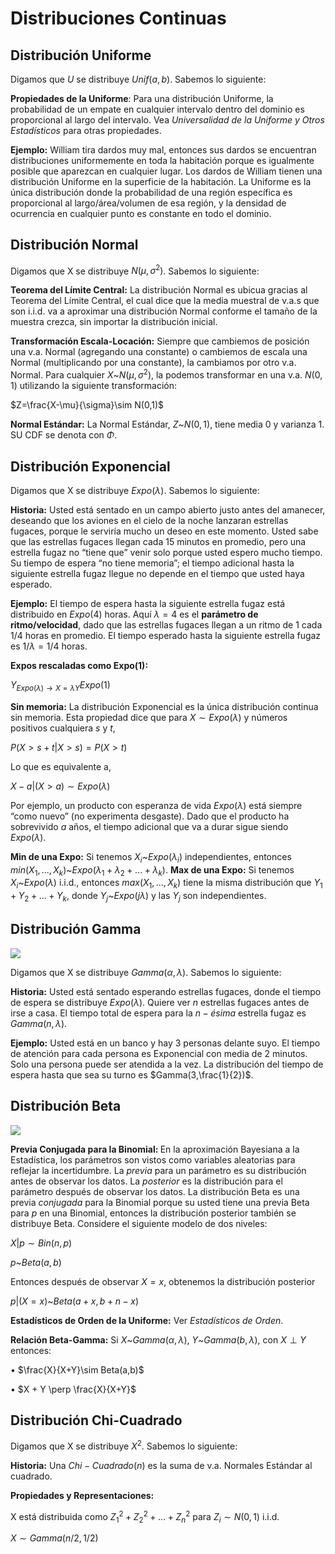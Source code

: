 # Distribuciones Continuas


## Distribución Uniforme
Digamos que $U$ se distribuye $Unif(a,b)$. Sabemos lo siguiente:

$\textbf{Propiedades de la Uniforme}$: Para una distribución Uniforme, la probabilidad de un empate en cualquier intervalo dentro del dominio es proporcional al largo del intervalo. Vea $\textit{Universalidad de la Uniforme y Otros Estadísticos}$ para otras propiedades.

$\textbf{Ejemplo:}$ William tira dardos muy mal, entonces sus dardos se encuentran distribuciones uniformemente en toda la habitación porque es igualmente posible que aparezcan en cualquier lugar. Los dardos de William tienen una distribución Uniforme en la superficie de la habitación. La Uniforme es la única distribución donde la probabilidad de una región específica es proporcional al largo/área/volumen de esa región, y la densidad de ocurrencia en cualquier punto es constante en todo el dominio.

## Distribución Normal

Digamos que X se distribuye $N(\mu, \sigma ^2)$. Sabemos lo siguiente:

$\textbf{Teorema del Límite Central:}$ La distribución Normal es ubicua gracias al Teorema del Límite Central, el cual dice que la media muestral de v.a.s que son i.i.d. va a aproximar una distribución Normal conforme el tamaño de la muestra crezca, sin importar la distribución inicial.

$\textbf{Transformación Escala-Locación:}$ Siempre que cambiemos de posición  una v.a. Normal (agregando una constante) o cambiemos de escala una Normal (multiplicando por una constante), la cambiamos por otro v.a. Normal. Para cualquier $X$~$N(\mu,\sigma^2)$, la podemos transformar en una v.a. $N(0,1)$ utilizando la siguiente transformación:

$Z=\frac{X-\mu}{\sigma}\sim N(0,1)$

$\textbf{Normal Estándar:}$ La Normal Estándar, $Z$~$N(0,1)$, tiene media 0 y varianza 1. SU CDF se denota con $\Phi$.

## Distribución Exponencial

Digamos que X se distribuye $Expo(\lambda)$. Sabemos lo siguiente:

$\textbf{Historia:}$ Usted está sentado en un campo abierto justo antes del amanecer, deseando que los aviones en el cielo de la noche lanzaran estrellas fugaces, porque le serviría mucho un deseo en este momento. Usted sabe que las estrellas fugaces llegan cada 15 minutos en promedio, pero una estrella fugaz no "tiene que" venir solo porque usted espero mucho tiempo. Su tiempo de espera "no tiene memoria"; el tiempo adicional hasta la siguiente estrella fugaz llegue no depende en el tiempo que usted haya esperado. 

$\textbf{Ejemplo:}$ El tiempo de espera hasta la siguiente estrella fugaz está distribuido en $Expo(4)$ horas. Aquí $\lambda =4$ es el $\textbf{parámetro de ritmo/velocidad}$, dado que las estrellas fugaces llegan a un ritmo de 1 cada $1/4$ horas en promedio. El tiempo esperado hasta la siguiente estrella fugaz es $1/\lambda =1/4$ horas.

$\textbf{Expos rescaladas como Expo(1):}$

$Y$~$Expo(\lambda) \rightarrow X=\lambda Y$~$Expo(1)$

$\textbf{Sin memoria:}$ La distribución Exponencial es la única distribución continua sin memoria. Esta propiedad dice que para $X\sim Expo(\lambda)$ y números positivos cualquiera $s$ y $t$,

$P(X>s+t|X>s)=P(X>t)$

Lo que es equivalente a,

$X-a|(X>a)\sim Expo(\lambda)$

Por ejemplo, un producto con esperanza de vida $Expo(\lambda)$ está siempre "como nuevo" (no experimenta desgaste). Dado que el producto ha sobrevivido $a$ años, el tiempo adicional que va a durar sigue siendo $Expo(\lambda)$.

$\textbf{Min de una Expo:}$ Si tenemos $X_i$~$Expo(\lambda_i)$ independientes, entonces $min(X_1,...,X_k)$~$Expo(\lambda_1+\lambda_2+...+\lambda_k)$.
$\textbf{Max de una Expo:}$ Si tenemos $X_i$~$Expo(\lambda)$ i.i.d., entonces $max(X_1,...,X_k)$ tiene la misma distribución que $Y_1+Y_2+...+Y_k$, donde $Y_j$~$Expo(j\lambda)$ y las $Y_j$ son independientes.


## Distribución Gamma

![](12.PNG)

Digamos que X se distribuye $Gamma(\alpha,\lambda)$. Sabemos lo siguiente:

$\textbf{Historia:}$ Usted está sentado esperando estrellas fugaces, donde el tiempo de espera se distribuye $Expo(\lambda)$. Quiere ver $n$ estrellas fugaces antes de irse a casa. El tiempo total de espera para la $n-ésima$ estrella fugaz es $Gamma(n,\lambda)$.

$\textbf{Ejemplo:}$ Usted está en un banco y hay 3 personas delante suyo. El tiempo de atención para cada persona es Exponencial con media de 2 minutos. Solo una persona puede ser atendida a la vez. La distribución del tiempo de espera hasta que sea su turno es $Gamma(3,\frac{1}{2})$.


## Distribución Beta

![](13.PNG)

$\textbf{Previa Conjugada para la Binomial: }$ En la aproximación Bayesiana a la Estadística, los parámetros son vistos como variables aleatorias para reflejar la incertidumbre. La $\textit{previa}$ para un parámetro es su distribución antes de observar los datos. La $\textit{posterior}$ es la distribución para el parámetro después de observar los datos. La distribución Beta es una previa $\textit{conjugada}$ para la Binomial porque su usted tiene una previa Beta para $p$ en una Binomial, entonces la distribución posterior también se distribuye Beta. Considere el siguiente modelo de dos niveles:

$X|p\sim Bin(n,p)$

$p$~$Beta(a,b)$

Entonces después de observar $X=x$, obtenemos la distribución posterior

$p|(X=x)$~$Beta(a+x, b+n-x)$

$\textbf{Estadísticos de Orden de la Uniforme:}$ Ver $\textit{Estadísticos de Orden}$. 

$\textbf{Relación Beta-Gamma:}$ Si $X$~$Gamma(\alpha, \lambda)$, $Y$~$Gamma(b,\lambda)$, con $X \perp Y$ entonces:

$\bullet$ $\frac{X}{X+Y}\sim Beta(a,b)$

$\bullet$ $X + Y \perp \frac{X}{X+Y}$

## Distribución Chi-Cuadrado
Digamos que X se distribuye $X^2$. Sabemos lo siguiente:

$\textbf{Historia:}$ Una $Chi-Cuadrado(n)$ es la suma de v.a. Normales Estándar al cuadrado.

$\textbf{Propiedades y Representaciones:}$

X está distribuida como $Z^2_1+Z^2_2+...+Z^2_n$ para $Z_i \sim N(0,1)$ i.i.d.

$X\sim Gamma(n/2,1/2)$